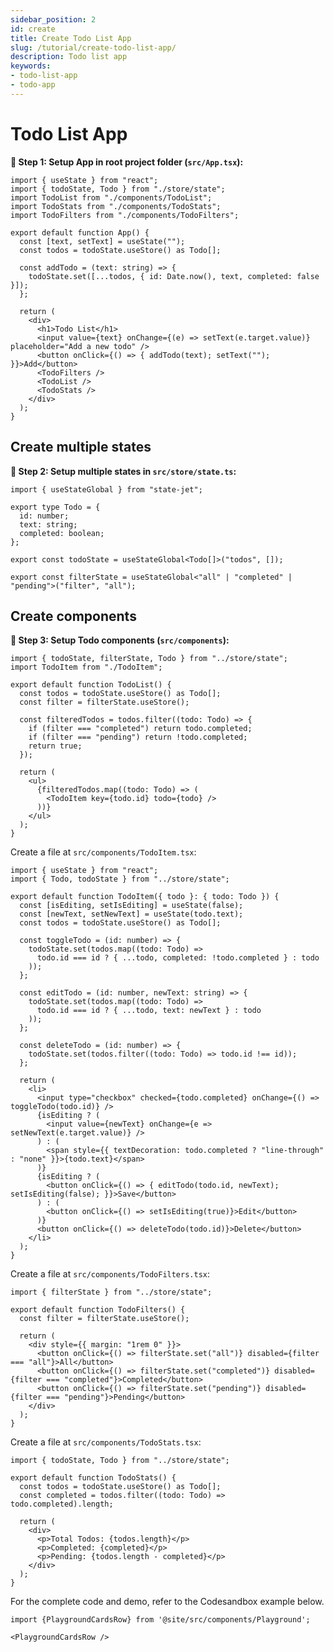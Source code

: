 ```yaml
---
sidebar_position: 2
id: create
title: Create Todo List App
slug: /tutorial/create-todo-list-app/
description: Todo list app
keywords:
- todo-list-app
- todo-app
---
```


# Todo List App

**🔹 Step 1: Setup App in root project folder (`src/App.tsx`):**

```tsx title="src/App.tsx"
import { useState } from "react";
import { todoState, Todo } from "./store/state";
import TodoList from "./components/TodoList";
import TodoStats from "./components/TodoStats";
import TodoFilters from "./components/TodoFilters";

export default function App() {
  const [text, setText] = useState("");
  const todos = todoState.useStore() as Todo[];

  const addTodo = (text: string) => {
    todoState.set([...todos, { id: Date.now(), text, completed: false }]);
  };

  return (
    <div>
      <h1>Todo List</h1>
      <input value={text} onChange={(e) => setText(e.target.value)} placeholder="Add a new todo" />
      <button onClick={() => { addTodo(text); setText(""); }}>Add</button>
      <TodoFilters />
      <TodoList />
      <TodoStats />
    </div>
  );
}
```

## Create multiple states

**🔹 Step 2: Setup multiple states in `src/store/state.ts`:**

```Ts title="src/store/state.ts"
import { useStateGlobal } from "state-jet";

export type Todo = {
  id: number;
  text: string;
  completed: boolean;
};

export const todoState = useStateGlobal<Todo[]>("todos", []);

export const filterState = useStateGlobal<"all" | "completed" | "pending">("filter", "all");
```

## Create components

**🔹 Step 3: Setup Todo components (`src/components`):**

```tsx title="src/components/TodoList.tsx"
import { todoState, filterState, Todo } from "../store/state";
import TodoItem from "./TodoItem";

export default function TodoList() {
  const todos = todoState.useStore() as Todo[];
  const filter = filterState.useStore();

  const filteredTodos = todos.filter((todo: Todo) => {
    if (filter === "completed") return todo.completed;
    if (filter === "pending") return !todo.completed;
    return true;
  });

  return (
    <ul>
      {filteredTodos.map((todo: Todo) => (
        <TodoItem key={todo.id} todo={todo} />
      ))}
    </ul>
  );
}
```

Create a file at `src/components/TodoItem.tsx`:

```tsx title="src/components/TodoItem.tsx"
import { useState } from "react";
import { Todo, todoState } from "../store/state";

export default function TodoItem({ todo }: { todo: Todo }) {
  const [isEditing, setIsEditing] = useState(false);
  const [newText, setNewText] = useState(todo.text);
  const todos = todoState.useStore() as Todo[];

  const toggleTodo = (id: number) => {
    todoState.set(todos.map((todo: Todo) => 
      todo.id === id ? { ...todo, completed: !todo.completed } : todo
    ));
  };

  const editTodo = (id: number, newText: string) => {
    todoState.set(todos.map((todo: Todo) => 
      todo.id === id ? { ...todo, text: newText } : todo
    ));
  };
  
  const deleteTodo = (id: number) => {
    todoState.set(todos.filter((todo: Todo) => todo.id !== id));
  };
  
  return (
    <li>
      <input type="checkbox" checked={todo.completed} onChange={() => toggleTodo(todo.id)} />
      {isEditing ? (
        <input value={newText} onChange={e => setNewText(e.target.value)} />
      ) : (
        <span style={{ textDecoration: todo.completed ? "line-through" : "none" }}>{todo.text}</span>
      )}
      {isEditing ? (
        <button onClick={() => { editTodo(todo.id, newText); setIsEditing(false); }}>Save</button>
      ) : (
        <button onClick={() => setIsEditing(true)}>Edit</button>
      )}
      <button onClick={() => deleteTodo(todo.id)}>Delete</button>
    </li>
  );
}
```

Create a file at `src/components/TodoFilters.tsx`:

```tsx title="src/components/TodoFilters.tsx"
import { filterState } from "../store/state";

export default function TodoFilters() {
  const filter = filterState.useStore();

  return (
    <div style={{ margin: "1rem 0" }}>
      <button onClick={() => filterState.set("all")} disabled={filter === "all"}>All</button>
      <button onClick={() => filterState.set("completed")} disabled={filter === "completed"}>Completed</button>
      <button onClick={() => filterState.set("pending")} disabled={filter === "pending"}>Pending</button>
    </div>
  );
}
```

Create a file at `src/components/TodoStats.tsx`:

```tsx title="src/components/TodoStats.tsx"
import { todoState, Todo } from "../store/state";

export default function TodoStats() {
  const todos = todoState.useStore() as Todo[];
  const completed = todos.filter((todo: Todo) => todo.completed).length;

  return (
    <div>
      <p>Total Todos: {todos.length}</p>
      <p>Completed: {completed}</p>
      <p>Pending: {todos.length - completed}</p>
    </div>
  );
}
```

For the complete code and demo, refer to the Codesandbox example below.

```mdx-code-block
import {PlaygroundCardsRow} from '@site/src/components/Playground';

<PlaygroundCardsRow />
```